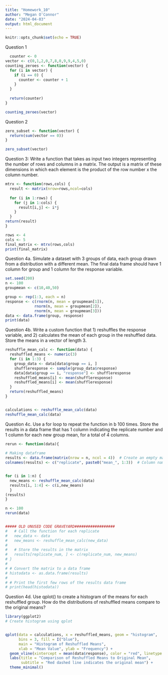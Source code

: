 ```yaml
---
title: "Homework_10"
author: "Megan O'Connor"
date: "2024-04-03"
output: html_document
---
```


```r
knitr::opts_chunk$set(echo = TRUE)
```

Question 1
```r
  counter <- 0
vector <- c(0,1,2,0,7,8,0,9,9,4,5,0)
counting_zeroes <- function(vector) {
  for (i in vector) {
    if (i == 0) {
      counter <- counter + 1
    }
  }
  
  return(counter)
}

counting_zeroes(vector)

```

Question 2
```r
zero_subset <- function(vector) {
  return(sum(vector == 0))
}

zero_subset(vector)
```


Question 3: Write a function that takes as input two integers representing the number of rows and columns in a matrix. The output is a matrix of these dimensions in which each element is the product of the row number x the column number.
```r


mtrx <- function(rows,cols) {
  result <- matrix(nrow=rows,ncol=cols)
  
  for (i in 1:rows) {
    for (j in 1:cols) {
      result[i,j] <- i*j
    }
  }
return(result)
}

rows <- 4
cols <- 5
final_matrix <- mtrx(rows,cols)
print(final_matrix)
```

Question 4a. Simulate a dataset with 3 groups of data, each group drawn from a distribution with a different mean. The final data frame should have 1 column for group and 1 column for the response variable.
```r
set.seed(200)
n <- 100
groupmean <- c(10,40,50)

group <- rep(1:3, each = n)
response <- c(rnorm(n, mean = groupmean[1]),
             rnorm(n, mean = groupmean[2]),
             rnorm(n, mean = groupmean[3]))
data <- data.frame(group, response)
print(data)
```

Question 4b. Write a custom function that 1) reshuffles the response variable, and 2) calculates the mean of each group in the reshuffled data. Store the means in a vector of length 3.
```r
reshuffle_mean_calc <- function(data) {
  reshuffled_means <- numeric(3)
  for (i in 1:3) {
    group_data <- data[data$group == i, ]
    shuffleresponse <- sample(group_data$response)
    data[data$group == i, "response"] <- shuffleresponse
    reshuffled_means[i] <- mean(shuffleresponse)
    reshuffled_means[i] <- mean(shuffleresponse)
  }
  return(reshuffled_means)
}


calculations <- reshuffle_mean_calc(data)
reshuffle_mean_calc(data)


```

Question 4c. Use a for loop to repeat the function in b 100 times. Store the results in a data frame that has 1 column indicating the replicate number and 1 column for each new group mean, for a total of 4 columns.
```r
rerun <- function(data){
  
# Making dataframe
results <- data.frame(matrix(nrow = n, ncol = 4))  # Create an empty matrix to store results
colnames(results) <- c("replicate", paste0("mean_", 1:3))  # Column names for the results


for (i in 1:n) {
  new_means <- reshuffle_mean_calc(data)
  results[i, 1:4] <- c(i,new_means)
  }
(results)
}

n <- 100
rerun(data)


##### OLD UNUSED CODE GRAVEYARD##################
#   # Call the function for each replicate
#   new_data <- data
#   new_means <- reshuffle_mean_calc(new_data)
#   
#   # Store the results in the matrix
#   results[replicate_num, ] <- c(replicate_num, new_means)
# }
# 
# # Convert the matrix to a data frame
# histodata <- as.data.frame(results)
# 
# # Print the first few rows of the results data frame
# print(head(histodata))
```

Question 4d. Use qplot() to create a histogram of the means for each reshuffled group. How do the distributions of reshuffled means compare to the original means?
```r
library(ggplot2)
# Create histogram using qplot


qplot(data = calculations, x = reshuffled_means, geom = "histogram",
      bins = 3, fill = I("blue"),
      main = "Histogram of Reshuffled Means",
      xlab = "Mean Value", ylab = "Frequency") +
  geom_vline(xintercept = mean(data$response), color = "red", linetype = "dashed") +
  labs(title = "Comparison of Reshuffled Means to Original Mean",
       subtitle = "Red dashed line indicates the original mean") +
  theme_minimal()
```
